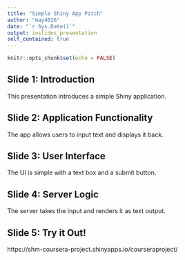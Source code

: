 ---
title: "Simple Shiny App Pitch"
author: "may4026"
date: "`r Sys.Date()`"
output: ioslides_presentation
self_contained: true
---

```{r setup, include=FALSE}
knitr::opts_chunk$set(echo = FALSE)
```

## Slide 1: Introduction

This presentation introduces a simple Shiny application.

## Slide 2: Application Functionality

The app allows users to input text and displays it back.

## Slide 3: User Interface

The UI is simple with a text box and a submit button.

## Slide 4: Server Logic

The server takes the input and renders it as text output.

## Slide 5: Try it Out!
https://shm-coursera-project.shinyapps.io/courseraproject/
